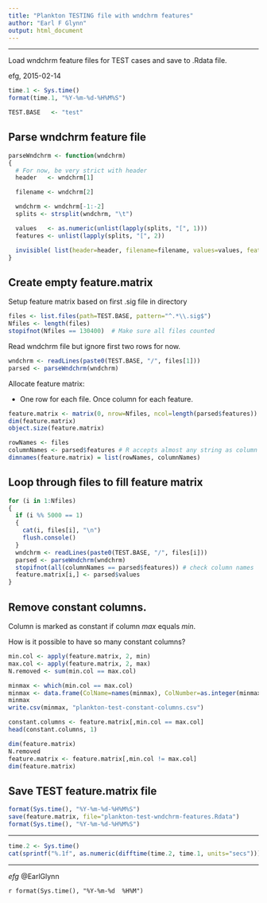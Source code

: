 ```yaml
---
title: "Plankton TESTING file with wndchrm features"
author: "Earl F Glynn"
output: html_document
---
```


*****

Load wndchrm feature files for TEST cases and save to .Rdata file.

efg, 2015-02-14

```r
time.1 <- Sys.time()
format(time.1, "%Y-%m-%d-%H%M%S")

TEST.BASE   <- "test"
```

## Parse wndchrm feature file

```r
parseWndchrm <- function(wndchrm)
{
  # For now, be very strict with header
  header   <- wndchrm[1]

  filename <- wndchrm[2]

  wndchrm <- wndchrm[-1:-2]
  splits <- strsplit(wndchrm, "\t")

  values   <- as.numeric(unlist(lapply(splits, "[", 1)))
  features <- unlist(lapply(splits, "[", 2))

  invisible( list(header=header, filename=filename, values=values, features=features) )
}
```

## Create empty feature.matrix

Setup feature matrix based on first .sig file in directory

```r
files <- list.files(path=TEST.BASE, pattern="^.*\\.sig$")
Nfiles <- length(files)
stopifnot(Nfiles == 130400)  # Make sure all files counted
```

Read wndchrm file but ignore first two rows for now.

```r
wndchrm <- readLines(paste0(TEST.BASE, "/", files[1]))
parsed <- parseWndchrm(wndchrm)
```

Allocate feature matrix:

* One row for each file.  Once column for each feature.

```r
feature.matrix <- matrix(0, nrow=Nfiles, ncol=length(parsed$features))
dim(feature.matrix)
object.size(feature.matrix)

rowNames <- files
columnNames <- parsed$features # R accepts almost any string as column name
dimnames(feature.matrix) = list(rowNames, columnNames)
```

## Loop through files to fill feature matrix

```r
for (i in 1:Nfiles)
{
  if (i %% 5000 == 1)
  {
    cat(i, files[i], "\n")
    flush.console()
  }
  wndchrm <- readLines(paste0(TEST.BASE, "/", files[i]))
  parsed <- parseWndchrm(wndchrm)
  stopifnot(all(columnNames == parsed$features)) # check column names
  feature.matrix[i,] <- parsed$values
}
```

## Remove constant columns.

Column is marked as constant if column *max* equals *min*.

How is it possible to have so many constant columns?

```r
min.col <- apply(feature.matrix, 2, min)
max.col <- apply(feature.matrix, 2, max)
N.removed <- sum(min.col == max.col)

minmax <- which(min.col == max.col)
minmax <- data.frame(ColName=names(minmax), ColNumber=as.integer(minmax))
minmax
write.csv(minmax, "plankton-test-constant-columns.csv")

constant.columns <- feature.matrix[,min.col == max.col]
head(constant.columns, 1)

dim(feature.matrix)
N.removed
feature.matrix <- feature.matrix[,min.col != max.col]
dim(feature.matrix)
```

## Save TEST feature.matrix file

```r
format(Sys.time(), "%Y-%m-%d-%H%M%S")
save(feature.matrix, file="plankton-test-wndchrm-features.Rdata")
format(Sys.time(), "%Y-%m-%d-%H%M%S")
```

*****

```r
time.2 <- Sys.time()
cat(sprintf("%.1f", as.numeric(difftime(time.2, time.1, units="secs"))), " secs\n")
```

*****

*efg* @EarlGlynn

`r format(Sys.time(), "%Y-%m-%d  %H%M")`
